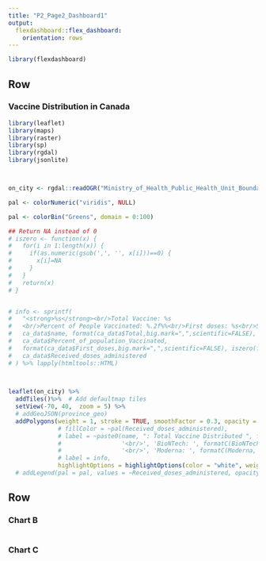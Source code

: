 ```yaml
---
title: "P2_Page2_Dashboard1"
output: 
  flexdashboard::flex_dashboard:
    orientation: rows
---
```


```r
library(flexdashboard)
```

Row
-----------------------------------------------------------------------

### Vaccine Distribution in Canada

```r
library(leaflet)
library(maps)
library(raster)
library(sp)
library(rgdal)
library(jsonlite)



on_city <- rgdal::readOGR("Ministry_of_Health_Public_Health_Unit_Boundary.geojson")

pal <- colorNumeric("viridis", NULL)

pal <- colorBin("Greens", domain = 0:100)

## Return NA instead of 0
# iszero <- function(x) {
#   for(i in 1:length(x)) {
#     if(as.numeric(gsub(',', '', x[i]))==0) {
#       x[i]=NA
#     }
#   }
#   return(x)
# }


# info <- sprintf(
#   "<strong>%s</strong><br/>Total Vaccine: %s
#   <br/>Percent of People Vaccinated: %.2f%%<br/>First doses: %s<br/>Second doses: %s<br/>Received doses administered: %.2f%%",
#   ca_data$name, format(ca_data$Total,big.mark=",",scientific=FALSE),
#   ca_data$Percent_of_population_Vaccinated, 
#   format(ca_data$First_doses,big.mark=",",scientific=FALSE), iszero(format(ca_data$Second_doses,big.mark=",",scientific=FALSE)), 
#   ca_data$Received_doses_administered
# ) %>% lapply(htmltools::HTML)

  
```

```r
leaflet(on_city) %>%
  addTiles()%>%  # Add defaultmap tiles
  setView(-70, 40,  zoom = 5) %>%
  # addGeoJSON(province_geo)
  addPolygons(weight = 1, stroke = TRUE, smoothFactor = 0.3, opacity = 1, fillOpacity = 0.8, 
              # fillColor = ~pal(Received_doses_administered), 
              # label = ~paste0(name, ": Total Vaccine Distributed ", formatC(Total, big.mark = ", "), 
              #                 '<br/>', 'BioNTech: ', formatC(BioNTech, big.mark = ", "), 
              #                 '<br/>', 'Moderna: ', formatC(Moderna, big.mark = ", ")),
              # label = info, 
              highlightOptions = highlightOptions(color = "white", weight = 1, bringToFront = TRUE))
  # addLegend(pal = pal, values = ~Received_doses_administered, opacity = 0.8)
```

Row
-----------------------------------------------------------------------

### Chart B

```r

```

### Chart C

```r

```

